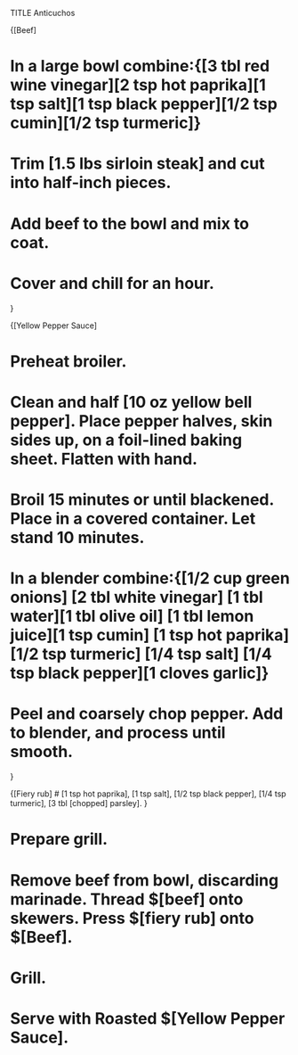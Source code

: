 TITLE Anticuchos

{[Beef]

# In a large bowl combine:{[3 tbl red wine vinegar][2 tsp hot paprika][1 tsp salt][1 tsp black pepper][1/2 tsp cumin][1/2 tsp turmeric]}
# Trim [1.5 lbs sirloin steak] and cut into half-inch pieces. 
# Add beef to the bowl and mix to coat.
# Cover and chill for an hour.
}

{[Yellow Pepper Sauce]

# Preheat broiler.

# Clean and half [10 oz yellow bell pepper]. Place pepper halves, skin sides up, on a foil-lined baking sheet. Flatten with hand. 

# Broil 15 minutes or until blackened. Place in a covered container. Let stand 10 minutes.

# In a blender combine:{[1/2 cup green onions] [2 tbl white vinegar] [1 tbl water][1 tbl olive oil] [1 tbl lemon juice][1 tsp cumin] [1 tsp hot paprika][1/2 tsp turmeric] [1/4 tsp salt] [1/4 tsp black pepper][1 cloves garlic]}
 
# Peel and coarsely chop pepper. Add to blender, and process until smooth.

}

{[Fiery rub]
# [1 tsp hot paprika], [1 tsp salt], [1/2 tsp black pepper], [1/4 tsp turmeric], [3 tbl [chopped] parsley].
}

# Prepare grill.
# Remove beef from bowl, discarding marinade. Thread $[beef] onto skewers. Press $[fiery rub] onto $[Beef]. 
# Grill. 
# Serve with Roasted $[Yellow Pepper Sauce].